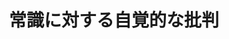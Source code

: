 ﻿---
title: "常識に対する自覚的な批判"
category: "社会理工"
vol: 15
interviewee: "桑子 敏雄 "
url: ""
tags: []
pdf: "15-5.pdf"
career: ""
pdfurl: "15-5/15-5.pdf"
preface: ""
---
